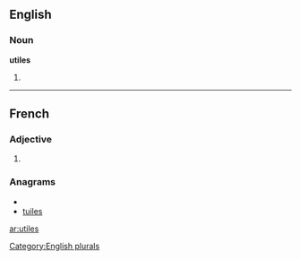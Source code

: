 ==English==

===Noun===
'''utiles'''

# {{plural of|[[utile]]}}

[[Category:English plurals]]

----

==French==

===Adjective===
{{fr-adj-form}} {{p}}

# {{form of| plural|utile|lang=French}}

===Anagrams===
* {{alphagram|eilstu}}
* [[tuiles#French|tuiles]]

[[ar:utiles]]